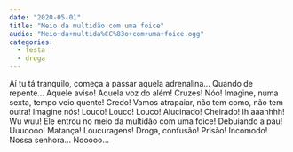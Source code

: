 ```yaml
---
date: "2020-05-01"
title: "Meio da multidão com uma foice"
audio: "Meio+da+multida%CC%83o+com+uma+foice.ogg"
categories:
  - festa
  - droga
---
```


<Transcription>
Aí tu tá tranquilo, começa a passar aquela adrenalina... Quando de repente... Aquele aviso! Aquela voz do além! Cruzes! Nóo! Imagine, numa sexta, tempo veio quente! Credo! Vamos atrapaiar, não tem como, não tem outra! Imagine nós! Louco! Louco! Louco! Alucinado! Cheirado! Ih aaahhhh! Wu wuu! Ele entrou no meio da multidão com uma foice! Debuiando a pau! Uuuoooo! Matança! Loucuragens! Droga, confusão! Prisão! Incomodo! Nossa senhora... Nooooo...
</Transcription>

